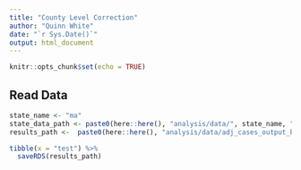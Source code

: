 ```yaml
---
title: "County Level Correction"
author: "Quinn White"
date: "`r Sys.Date()`"
output: html_document
---
```


```r
knitr::opts_chunk$set(echo = TRUE)
```

## Read Data

```r

state_name <- "ma"
state_data_path <- paste0(here::here(), "analysis/data/", state_name, "/", state_name, "_county_biweekly.RDS")
results_path <-  paste0(here::here(), "analysis/data/adj_cases_output_biweekly/", state_name, "/")

tibble(x = "test") %>%
  saveRDS(results_path)

```

